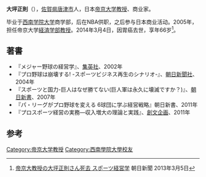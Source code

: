 '''大坪正則'''（{{bd|1947年|9月6日|2014年|3月4日|catIdx=Otsubo}}），[[佐賀県|佐賀県]][[唐津市_(日本)|唐津市]]人，日本[[帝京大学|帝京大学]][[教授|教授]]、商业家。

毕业于[[西南学院大学|西南学院大学]]商学部，后在NBA供职，之后参与日本商业活动。2005年，担任帝京大学[[経済学部|経済学部]][[教授|教授]]。2014年3月4日，因胃癌去世，享年66岁<ref>[http://www.asahi.com/articles/ASG3555DCG35UTIL01T.html 帝京大教授の大坪正則さん死去 スポーツ経営学] {{Wayback|url=http://www.asahi.com/articles/ASG3555DCG35UTIL01T.html |date=20150502174328 }} 朝日新聞 2013年3月5日</ref>。

== 著書 ==
* 『メジャー野球の経営学』、[[集英社|集英社]]、2002年
* 『プロ野球は崩壊する! -スポーツビジネス再生のシナリオ-』、[[朝日新聞社|朝日新聞社]]、2004年
* 『スポーツと国力-巨人はなぜ勝てない(巨人軍は永久に壊滅ですか？)』、[[朝日新書|朝日新書]]、2007年
* 『パ・リーグがプロ野球を変える 6球団に学ぶ経営戦略』朝日新書、2011年
* 『プロスポーツ経営の実務―収入増大の理論と実践』、[[創文企画|創文企画]]、2011年

== 参考 ==
{{Reflist}}
{{DEFAULTSORT:おおつほ まさのり}}

[[Category:帝京大学教授|Category:帝京大学教授]]
[[Category:西南學院大學校友|Category:西南學院大學校友]]
